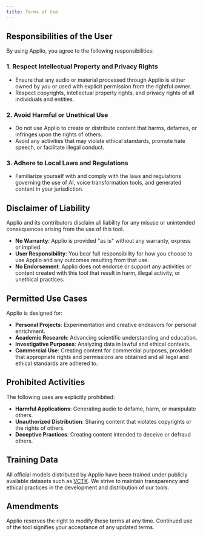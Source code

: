 ```yaml
---
title: Terms of Use
---
```


## Responsibilities of the User

By using Applio, you agree to the following responsibilities:

### 1. Respect Intellectual Property and Privacy Rights

- Ensure that any audio or material processed through Applio is either owned by you or used with explicit permission from the rightful owner.
- Respect copyrights, intellectual property rights, and privacy rights of all individuals and entities.

### 2. Avoid Harmful or Unethical Use

- Do not use Applio to create or distribute content that harms, defames, or infringes upon the rights of others.
- Avoid any activities that may violate ethical standards, promote hate speech, or facilitate illegal conduct.

### 3. Adhere to Local Laws and Regulations

- Familiarize yourself with and comply with the laws and regulations governing the use of AI, voice transformation tools, and generated content in your jurisdiction.

## Disclaimer of Liability

Applio and its contributors disclaim all liability for any misuse or unintended consequences arising from the use of this tool.

- **No Warranty**: Applio is provided "as is" without any warranty, express or implied.
- **User Responsibility**: You bear full responsibility for how you choose to use Applio and any outcomes resulting from that use.
- **No Endorsement**: Applio does not endorse or support any activities or content created with this tool that result in harm, illegal activity, or unethical practices.

## Permitted Use Cases

Applio is designed for:

- **Personal Projects**: Experimentation and creative endeavors for personal enrichment.
- **Academic Research**: Advancing scientific understanding and education.
- **Investigative Purposes**: Analyzing data in lawful and ethical contexts.
- **Commercial Use**: Creating content for commercial purposes, provided that appropriate rights and permissions are obtained and all legal and ethical standards are adhered to.

## Prohibited Activities

The following uses are explicitly prohibited:

- **Harmful Applications**: Generating audio to defame, harm, or manipulate others.
- **Unauthorized Distribution**: Sharing content that violates copyrights or the rights of others.
- **Deceptive Practices**: Creating content intended to deceive or defraud others.

## Training Data

All official models distributed by Applio have been trained under publicly available datasets such as [VCTK](https://huggingface.co/datasets/IAHispano/Applio-Dataset). We strive to maintain transparency and ethical practices in the development and distribution of our tools.

## Amendments

Applio reserves the right to modify these terms at any time. Continued use of the tool signifies your acceptance of any updated terms.